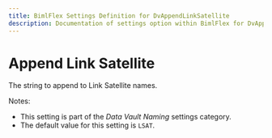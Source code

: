 ```yaml
---
title: BimlFlex Settings Definition for DvAppendLinkSatellite
description: Documentation of settings option within BimlFlex for DvAppendLinkSatellite
---
```

<head>
  <meta name="varigenceProduct" content="BimlFlex"></meta>
  <meta name="varigenceArticleType" content="Reference"></meta>
</head>

# Append Link Satellite

The string to append to Link Satellite names.

Notes:

* This setting is part of the *Data Vault Naming* settings category.
* The default value for this setting is `LSAT`.
